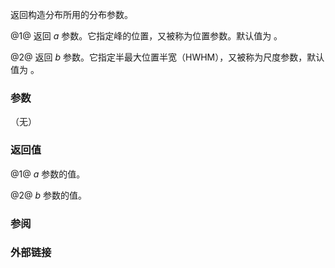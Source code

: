 {{cpp/numeric/random/cauchy_distribution/title|a, b}}
{{cpp/numeric/random/cauchy_distribution/navbar}}
{{dcl begin}}
{{dcl|since=c++11|num=1|
RealType a() const;
}}
{{dcl|since=c++11|num=2|
RealType b() const;
}}
{{dcl end}}

返回构造分布所用的分布参数。

@1@ 返回 ''a'' 参数。它指定峰的位置，又被称为位置参数。默认值为 {{c|0.0}}。

@2@ 返回 ''b'' 参数。它指定半最大位置半宽（HWHM），又被称为尺度参数，默认值为 {{c|1.0}}。

===参数===
（无）

===返回值===
@1@ ''a'' 参数的值。

@2@ ''b'' 参数的值。

===参阅===
{{dsc begin}}
{{dsc inc|cpp/numeric/random/distribution/dsc param|cauchy_distribution}}
{{dsc end}}

===外部链接===
{{elink begin}}
{{elink|{{enwiki|Scale parameter|尺度参数}}。来自维基百科。}}
{{elink|{{enwiki|Location parameter|位置参数}}。来自维基百科。}}
{{elink end}}

{{langlinks|cs|de|en|es|fr|it|ja|ko|pl|pt|ru}}
